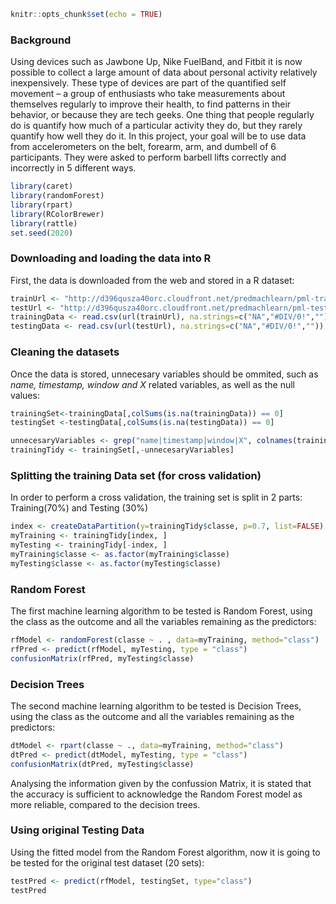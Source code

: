 
```{r setup, include=FALSE}
knitr::opts_chunk$set(echo = TRUE)
```

### **Background**

Using devices such as Jawbone Up, Nike FuelBand, and Fitbit it is now possible to collect a large amount of data about personal activity relatively inexpensively. These type of devices are part of the quantified self movement – a group of enthusiasts who take measurements about themselves regularly to improve their health, to find patterns in their behavior, or because they are tech geeks. One thing that people regularly do is quantify how much of a particular activity they do, but they rarely quantify how well they do it. In this project, your goal will be to use data from accelerometers on the belt, forearm, arm, and dumbell of 6 participants. They were asked to perform barbell lifts correctly and incorrectly in 5 different ways.

```{r echo=FALSE, message=FALSE}
library(caret)
library(randomForest)
library(rpart)
library(RColorBrewer)
library(rattle)
set.seed(2020)
```

### **Downloading and loading the data into R**

First, the data is downloaded from the web and stored in a R dataset:
```{r cache=TRUE}
trainUrl <- "http://d396qusza40orc.cloudfront.net/predmachlearn/pml-training.csv"
testUrl <- "http://d396qusza40orc.cloudfront.net/predmachlearn/pml-testing.csv"
trainingData <- read.csv(url(trainUrl), na.strings=c("NA","#DIV/0!",""))
testingData <- read.csv(url(testUrl), na.strings=c("NA","#DIV/0!",""))
```

### **Cleaning the datasets**

Once the data is stored, unnecesary variables should be ommited, such as *name, timestamp, window and X* related variables, as well as the null values:
```{r }

trainingSet<-trainingData[,colSums(is.na(trainingData)) == 0]
testingSet <-testingData[,colSums(is.na(testingData)) == 0]

unnecesaryVariables <- grep("name|timestamp|window|X", colnames(trainingSet), value=F) 
trainingTidy <- trainingSet[,-unnecesaryVariables]

```

### **Splitting the training Data set (for cross validation)**
In order to perform a cross validation, the training set is split in 2 parts: Training(70%) and Testing (30%)
```{r }
index <- createDataPartition(y=trainingTidy$classe, p=0.7, list=FALSE)
myTraining <- trainingTidy[index, ] 
myTesting <- trainingTidy[-index, ]
myTraining$classe <- as.factor(myTraining$classe)
myTesting$classe <- as.factor(myTesting$classe)

```

### **Random Forest**

The first machine learning algorithm to be tested is Random Forest, using the class as the outcome and all the variables remaining as the predictors:

```{r }
rfModel <- randomForest(classe ~ . , data=myTraining, method="class")
rfPred <- predict(rfModel, myTesting, type = "class")
confusionMatrix(rfPred, myTesting$classe)

```

### **Decision Trees**

The second machine learning algorithm to be tested is Decision Trees, using the class as the outcome and all the variables remaining as the predictors:

```{r }
dtModel <- rpart(classe ~ ., data=myTraining, method="class")
dtPred <- predict(dtModel, myTesting, type = "class")
confusionMatrix(dtPred, myTesting$classe)
```

Analysing the information given by the confussion Matrix, it is stated that the accuracy is sufficient to acknowledge the Random Forest model as more reliable, compared to the decision trees.

### **Using original Testing Data**

Using the fitted model from the Random Forest algorithm, now it is going to be tested for the original test dataset (20 sets):

```{r }
testPred <- predict(rfModel, testingSet, type="class")
testPred
```